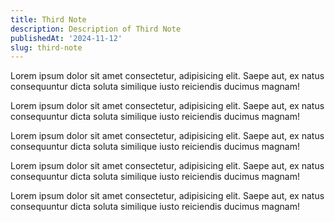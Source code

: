```yaml
---
title: Third Note
description: Description of Third Note
publishedAt: '2024-11-12'
slug: third-note
---
```


Lorem ipsum dolor sit amet consectetur, adipisicing elit. Saepe aut, ex natus consequuntur dicta soluta similique iusto reiciendis ducimus magnam!

Lorem ipsum dolor sit amet consectetur, adipisicing elit. Saepe aut, ex natus consequuntur dicta soluta similique iusto reiciendis ducimus magnam!

Lorem ipsum dolor sit amet consectetur, adipisicing elit. Saepe aut, ex natus consequuntur dicta soluta similique iusto reiciendis ducimus magnam!

Lorem ipsum dolor sit amet consectetur, adipisicing elit. Saepe aut, ex natus consequuntur dicta soluta similique iusto reiciendis ducimus magnam!

Lorem ipsum dolor sit amet consectetur, adipisicing elit. Saepe aut, ex natus consequuntur dicta soluta similique iusto reiciendis ducimus magnam!
